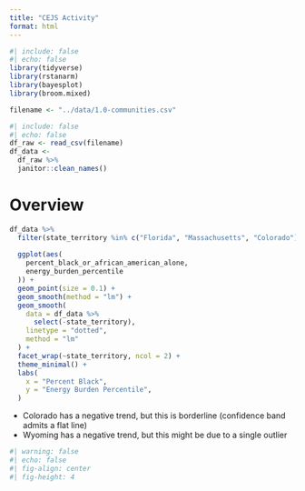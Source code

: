 ```yaml
---
title: "CEJS Activity"
format: html
---
```




```r
#| include: false
#| echo: false
library(tidyverse)
library(rstanarm)
library(bayesplot)
library(broom.mixed)

filename <- "../data/1.0-communities.csv"
```



```r
#| include: false
#| echo: false
df_raw <- read_csv(filename)
df_data <- 
  df_raw %>%
  janitor::clean_names()
```

# Overview

```r
df_data %>% 
  filter(state_territory %in% c("Florida", "Massachusetts", "Colorado")) %>% 
  
  ggplot(aes(
    percent_black_or_african_american_alone,
    energy_burden_percentile
  )) +
  geom_point(size = 0.1) +
  geom_smooth(method = "lm") +
  geom_smooth(
    data = df_data %>% 
      select(-state_territory),
    linetype = "dotted",
    method = "lm"
  ) +
  facet_wrap(~state_territory, ncol = 2) +
  theme_minimal() +
  labs(
    x = "Percent Black",
    y = "Energy Burden Percentile",
  )
```

- Colorado has a negative trend, but this is borderline (confidence band admits a flat line)
- Wyoming has a negative trend, but this might be due to a single outlier


```r
#| warning: false
#| echo: false
#| fig-align: center
#| fig-height: 4

```

